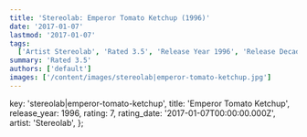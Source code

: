 ```yaml
---
title: 'Stereolab: Emperor Tomato Ketchup (1996)'
date: '2017-01-07'
lastmod: '2017-01-07'
tags:
  ['Artist Stereolab', 'Rated 3.5', 'Release Year 1996', 'Release Decade 1990']
summary: 'Rated 3.5'
authors: ['default']
images: ['/content/images/stereolab|emperor-tomato-ketchup.jpg']
---
```


  key: 'stereolab|emperor-tomato-ketchup',
  title: 'Emperor Tomato Ketchup',
  release_year: 1996,
  rating: 7,
  rating_date: '2017-01-07T00:00:00.000Z',
  artist: 'Stereolab',
};

<MusicRating data={data} />

